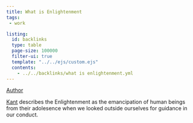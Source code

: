 ```yaml
---
title: What is Enlightenment
tags:
 - work 

listing:
  id: backlinks
  type: table
  page-size: 100000
  filter-ui: true
  template: "../../ejs/custom.ejs"
  contents:
    - ../../backlinks/what is enlightenment.yml
---
```


[Author](/docs/phil/Immanuel Kant.html)

[Kant](/docs/phil/Immanuel Kant.html) describes the Enlightenment as the emancipation of human beings from their adolesence when we looked outside ourselves for guidance in our conduct.